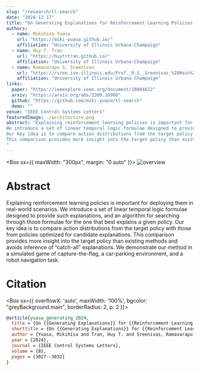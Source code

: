 ```yaml
---
slug: "/research/tl-search"
date: "2024-12-17"
title: "On Generating Explanations for Reinforcement Learning Policies: An Empirical Study"
authors:
  - name: Mikihisa Yuasa
    url: "https://miki-yuasa.github.io/"
    affiliation: "University of Illinois Urbana-Champaign"
  - name: Huy T. Tran
    url: "https://huytrtran.github.io/"
    affiliation: "University of Illinois Urbana-Champaign"
  - name: Ramavarapu S. Sreenivas
    url: "https://rsree.ise.illinois.edu/Prof._R.S._Sreenivas_%28Main%29.html"
    affiliation: "University of Illinois Urbana-Champaign"
links:
  paper: "https://ieeexplore.ieee.org/document/10804622"
  arxiv: "https://arxiv.org/abs/2309.16960"
  github: "https://github.com/miki-yuasa/tl-search"
  demo: ""
venue: "IEEE Control Systems Letters"
featuredImage: ./architecture.png
abstract: "Explaining reinforcement learning policies is important for deploying them in real-world scenarios. 
We introduce a set of linear temporal logic formulae designed to provide such explanations, and an algorithm for searching through those formulae for the one that best explains a given policy. 
Our key idea is to compare action distributions from the target policy with those from policies optimized for candidate explanations. 
This comparison provides more insight into the target policy than existing methods and avoids inference of “catch-all” explanations. We demonstrate our method in a simulated game of capture-the-flag, a car-parking environment, and a robot navigation task.
"
---
```


<Box sx={{ maxWidth: "300px", margin: "0 auto" }}>
![overview](./architecture.png)
</Box>

# Abstract

Explaining reinforcement learning policies is important for deploying them in real-world scenarios. 
We introduce a set of linear temporal logic formulae designed to provide such explanations, and an algorithm for searching through those formulae for the one that best explains a given policy. 
Our key idea is to compare action distributions from the target policy with those from policies optimized for candidate explanations. 
This comparison provides more insight into the target policy than existing methods and avoids inference of “catch-all” explanations. We demonstrate our method in a simulated game of capture-the-flag, a car-parking environment, and a robot navigation task.

# Citation
<Box sx={{ overflowX: 'auto', maxWidth: '100%', bgcolor: "greyBackground.main", borderRadius: 2, p: 2 }}>
```bibtex
@article{yuasa_generating_2024,
  title = {On {{Generating Explanations}} for {{Reinforcement Learning Policies}}: {{An Empirical Study}}},
  shorttitle = {On {{Generating Explanations}} for {{Reinforcement Learning Policies}}},
  author = {Yuasa, Mikihisa and Tran, Huy T. and Sreenivas, Ramavarapu S.},
  year = {2024},
  journal = {IEEE Control Systems Letters},
  volume = {8},
  pages = {3027--3032}
}
```
</Box>